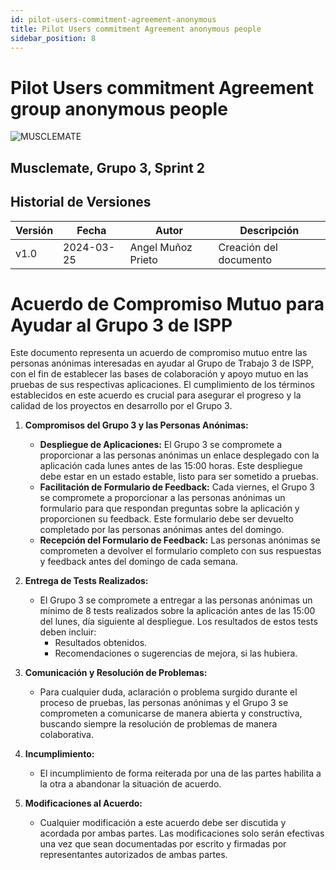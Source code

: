 ```yaml
---
id: pilot-users-commitment-agreement-anonymous
title: Pilot Users commitment Agreement anonymous people
sidebar_position: 8
---
```


# Pilot Users commitment Agreement group anonymous people
![MUSCLEMATE](logo.png)

## Musclemate, Grupo 3, Sprint 2
##  Historial de Versiones


| Versión | Fecha       | Autor      | Descripción                            |
|---------|-------------|------------|----------------------------------------|
| v1.0    | 2024-03-25  | Angel Muñoz Prieto| Creación del documento                 |

# Acuerdo de Compromiso Mutuo para Ayudar al Grupo 3 de ISPP

Este documento representa un acuerdo de compromiso mutuo entre las personas anónimas interesadas en ayudar al Grupo de Trabajo 3 de ISPP, con el fin de establecer las bases de colaboración y apoyo mutuo en las pruebas de sus respectivas aplicaciones. El cumplimiento de los términos establecidos en este acuerdo es crucial para asegurar el progreso y la calidad de los proyectos en desarrollo por el Grupo 3.

1. **Compromisos del Grupo 3 y las Personas Anónimas:**
   - **Despliegue de Aplicaciones:** El Grupo 3 se compromete a proporcionar a las personas anónimas un enlace desplegado con la aplicación cada lunes antes de las 15:00 horas. Este despliegue debe estar en un estado estable, listo para ser sometido a pruebas.
   - **Facilitación de Formulario de Feedback:** Cada viernes, el Grupo 3 se compromete a proporcionar a las personas anónimas un formulario para que respondan preguntas sobre la aplicación y proporcionen su feedback. Este formulario debe ser devuelto completado por las personas anónimas antes del domingo.
   - **Recepción del Formulario de Feedback:** Las personas anónimas se comprometen a devolver el formulario completo con sus respuestas y feedback antes del domingo de cada semana.

2. **Entrega de Tests Realizados:**
   - El Grupo 3 se compromete a entregar a las personas anónimas un mínimo de 8 tests realizados sobre la aplicación antes de las 15:00 del lunes, día siguiente al despliegue. Los resultados de estos tests deben incluir:
     - Resultados obtenidos.
     - Recomendaciones o sugerencias de mejora, si las hubiera.

3. **Comunicación y Resolución de Problemas:**
   - Para cualquier duda, aclaración o problema surgido durante el proceso de pruebas, las personas anónimas y el Grupo 3 se comprometen a comunicarse de manera abierta y constructiva, buscando siempre la resolución de problemas de manera colaborativa.

4. **Incumplimiento:**
   - El incumplimiento de forma reiterada por una de las partes habilita a la otra a abandonar la situación de acuerdo.

5. **Modificaciones al Acuerdo:**
   - Cualquier modificación a este acuerdo debe ser discutida y acordada por ambas partes. Las modificaciones solo serán efectivas una vez que sean documentadas por escrito y firmadas por representantes autorizados de ambas partes.


